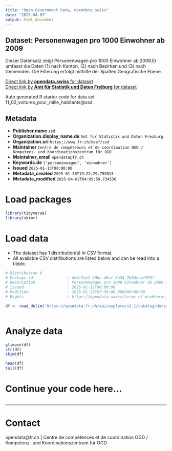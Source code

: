 ```yaml
---
title: "Open Government Data, opendata.swiss"
date: "2025-04-03"
output: html_document
---
```


## Dataset: Personenwagen pro 1000 Einwohner ab 2009

Dieser Datensatz zeigt Personenwagen pro 1000 Einwohner ab 2009.Er umfasst die Daten (1) nach Kanton, (2) nach Bezirken und (3) nach Gemeinden. Die Filterung erfolgt mithilfe der Spalten Geografische Ebene.

[Direct link by **opendata.swiss** for dataset](https://opendata.swiss/de/dataset/personenwagen-pro-1000-einwohner-ab-2009)<br>
[Direct link by **Amt für Statistik und Daten Freiburg** for dataset](https://opendata.fr.ch/explore/dataset/11_02_voitures_pour_mille_habitants/)

Auto generated R starter code for data set 11_02_voitures_pour_mille_habitants@ssd.

## Metadata

- **Publisher.name** `ssd`
- **Organization.display_name.de** `Amt für Statistik und Daten Freiburg`
- **Organization.url** `https://www.fr.ch/deef/ssd`
- **Maintainer** `Centre de compétences et de coordination OGD / Kompetenz- und Koordinationszentrum für OGD`
- **Maintainer_email** `opendata@fr.ch`
- **Keywords.de** `['personenwagen', 'einwohner']`
- **Issued** `2025-01-13T00:00:00`
- **Metadata_created** `2025-01-30T19:22:29.759813`
- **Metadata_modified** `2025-04-02T04:09:59.734538`


# Load packages

```r

library(tidyverse)
library(skimr)

```

# Load data

-   The dataset has 1 distribution(s) in CSV format.
-   All available CSV distributions are listed below and can be read into a tibble.

```r

# Distribution 0
# Package_id               : 4d4c7ae2-b9be-46af-8a34-7b84ec4f999f
# Description              : Personenwagen pro 1000 Einwohner ab 2009 (csv)
# Issued                   : 2025-01-13T00:00:00
# Modified                 : 2025-01-13T07:38:06.986000+00:00
# Rights                   : https://opendata.swiss/terms-of-use#terms_by

df <- read_delim('https://opendata.fr.ch/api/explore/v2.1/catalog/datasets/11_02_voitures_pour_mille_habitants/exports/csv?use_labels=true')



```

# Analyze data

```r

glimpse(df)
str(df)
skim(df)

head(df)
tail(df)

```

# Continue your code here...

```r

```

------------------------------------------------------------------------

# Contact

opendata@fr.ch | Centre de compétences et de coordination OGD / Kompetenz- und Koordinationszentrum für OGD

